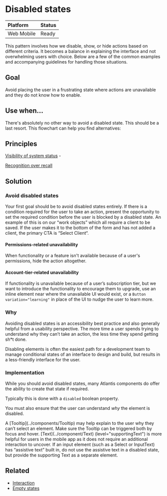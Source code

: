 
<Meta title="Patterns/Disabled states" />

# Disabled states

| **Platform**                                                     | **Status**                                     |
| :--------------------------------------------------------------- | :--------------------------------------------- |
| <InlineLabel>Web</InlineLabel> <InlineLabel>Mobile</InlineLabel> | <InlineLabel color="green">Ready</InlineLabel> |

This pattern involves how we disable, show, or hide actions based on different
criteria. It becomes a balance in explaining the interface and not overwhelming
users with choice. Below are a few of the common examples and accompanying
guidelines for handling those situations.

## Goal

Avoid placing the user in a frustrating state where actions are unavailable and
they do not know how to enable.

## Use when…

There's absolutely no other way to avoid a disabled state. This should be a last
resort. This flowchart can help you find alternatives:

<Figma url="https://www.figma.com/design/HXWXusJPZLmaJNGlKEpiyhXW/Product%2FBase?m=auto&node-id=21011-642&t=SHOjoSApnGE6QQeB-1" />

## Principles

[Visibility of system status](https://www.nngroup.com/articles/visibility-system-status/) -

[Recognition over recall](https://www.nngroup.com/articles/recognition-and-recall/)

## Solution

### Avoid disabled states

Your first goal should be to avoid disabled states entirely. If there is a
condition required for the user to take an action, present the opportunity to
set the required condition before the user is blocked by a disabled state. An
example of this is on our “work objects” which all require a client to be saved.
If the user makes it to the bottom of the form and has not added a client, the
primary CTA is “Select Client“.

<Figma url="https://www.figma.com/design/HXWXusJPZLmaJNGlKEpiyhXW/Product%2FBase?m=auto&node-id=21013-643&t=SHOjoSApnGE6QQeB-1" />

#### Permissions-related unavailability

When functionality or a feature isn't available because of a user's permissions,
hide the action altogether.

#### Account-tier-related unavailability

If functionality is unavailable because of a user’s subscription tier, but we
want to introduce the functionality to encourage them to upgrade, use an inline
element near where the unavailable UI would exist, or a
`Button variation="learning"` in place of the UI to nudge the user to learn
more.

### Why

Avoiding disabled states is an accessibility best practice and also generally
helpful from a usability perspective. The more time a user spends trying to
understand why they can’t take an action, the less time they spend getting sh\*t
done.

Disabling elements is often the easiest path for a development team to manage
conditional states of an interface to design and build, but results in a
less-friendly interface for the user.

### Implementation

While you should avoid disabled states, many Atlantis components do offer the
ability to create that state if required.

Typically this is done with a `disabled` boolean property.

You must also ensure that the user can understand _why_ the element is disabled.

<Tabs>
  <Tab label="Web">
    A [Tooltip](../components/Tooltip) may help explain to the user why they
    can’t select an element. Make sure the Tooltip can be triggered both by
    focus and hover.
    <Figma url="https://www.figma.com/design/HXWXusJPZLmaJNGlKEpiyhXW/Product%2FBase?m=auto&node-id=21049-582&t=SHOjoSApnGE6QQeB-1" />
  </Tab>
  <Tab label="Mobile">
    [Text](../component/Text) (level="supportingText") is more helpful for users
    in the mobile app as it does not require an additional interaction to
    uncover. If an input element (such as a Select or InputText) has “assistive
    text” built in, do not use the assistive text in a disabled state, but
    provide the supporting Text as a separate element.
    <Figma url="https://www.figma.com/design/HXWXusJPZLmaJNGlKEpiyhXW/Product%2FBase?m=auto&node-id=21049-645&t=SHOjoSApnGE6QQeB-1" />
  </Tab>
</Tabs>

## Related

- [Interaction](../patterns/interaction)
- [Empty states](../patterns/empty-states)

